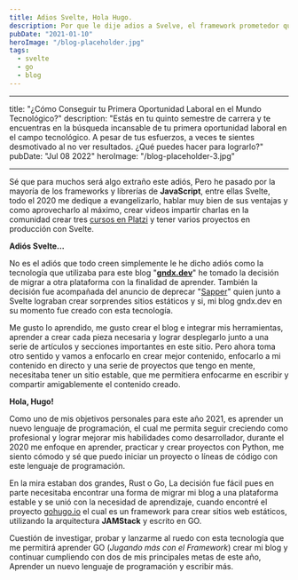 ```yaml
---
title: Adios Svelte, Hola Hugo.
description: Por que le dije adios a Svelve, el framework prometedor que permite crear sorprentes aplicaciones web.
pubDate: "2021-01-10"
heroImage: "/blog-placeholder.jpg"
tags:
  - svelte
  - go
  - blog
---
```


---

title: "¿Cómo Conseguir tu Primera Oportunidad Laboral en el Mundo Tecnológico?"
description: "Estás en tu quinto semestre de carrera y te encuentras en la búsqueda incansable de tu primera oportunidad laboral en el campo tecnológico. A pesar de tus esfuerzos, a veces te sientes desmotivado al no ver resultados. ¿Qué puedes hacer para lograrlo?"
pubDate: "Jul 08 2022"
heroImage: "/blog-placeholder-3.jpg"

---

Sé que para muchos será algo extraño este adiós, Pero he pasado por la mayoría de los frameworks y librerías de **JavaScript**, entre ellas Svelte, todo el 2020 me dedique a evangelizarlo, hablar muy bien de sus ventajas y como aprovecharlo al máximo, crear videos impartir charlas en la comunidad crear tres [cursos en Platzi](https://platzi.com/teachers/gndx) y tener varios proyectos en producción con Svelte.

**Adiós Svelte...**

No es el adiós que todo creen simplemente le he dicho adiós como la tecnología que utilizaba para este blog "**[gndx.dev](https://gndx.dev)**" he tomado la decisión de migrar a otra plataforma con la finalidad de aprender. También la decisión fue acompañada del anuncio de deprecar "[Sapper](https://www.youtube.com/watch?v=vHHLLJA0b70&t=24060s)" quien junto a Svelte lograban crear sorprendes sitios estáticos y si, mi blog gndx.dev en su momento fue creado con esta tecnología.

Me gusto lo aprendido, me gusto crear el blog e integrar mis herramientas, aprender a crear cada pieza necesaria y lograr desplegarlo junto a una serie de artículos y secciones importantes en este sitio. Pero ahora toma otro sentido y vamos a enfocarlo en crear mejor contenido, enfocarlo a mi contenido en directo y una serie de proyectos que tengo en mente, necesitaba tener un sitio estable, que me permitiera enfocarme en escribir y compartir amigablemente el contenido creado.

**Hola, Hugo!**

Como uno de mis objetivos personales para este año 2021, es aprender un nuevo lenguaje de programación, el cual me permita seguir creciendo como profesional y lograr mejorar mis habilidades como desarrollador, durante el 2020 me enfoque en aprender, practicar y crear proyectos con Python, me siento cómodo y sé que puedo iniciar un proyecto o líneas de código con este lenguaje de programación.

En la mira estaban dos grandes, Rust o Go, La decisión fue fácil pues en parte necesitaba encontrar una forma de migrar mi blog a una plataforma estable y se unió con la necesidad de aprendizaje, cuando encontré el proyecto [gohugo.io](https://gohugo.io) el cual es un framework para crear sitios web estáticos, utilizando la arquitectura **JAMStack** y escrito en GO.

Cuestión de investigar, probar y lanzarme al ruedo con esta tecnología que me permitirá aprender GO (_Jugando más con el Framework_) crear mi blog y continuar cumpliendo con dos de mis principales metas de este año, Aprender un nuevo lenguaje de programación y escribir más.
